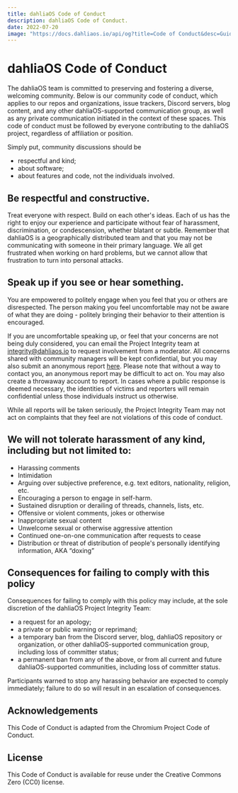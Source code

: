 ```yaml
---
title: dahliaOS Code of Conduct
description: dahliaOS Code of Conduct.
date: 2022-07-20
image: "https://docs.dahliaos.io/api/og?title=Code of Conduct&desc=Guide on how to conduct yourself."
---
```


# dahliaOS Code of Conduct

The dahliaOS team is committed to preserving and fostering a
diverse, welcoming community. Below is our community code of conduct, which
applies to our repos and organizations, issue trackers, Discord servers,
blog content, and any other dahliaOS-supported communication group, as
well as any private communication initiated in the context of these
spaces. This code of conduct must be followed by everyone contributing to
the dahliaOS project, regardless of affiliation or position.

Simply put, community discussions should be

- respectful and kind;
- about software;
- about features and code, not the individuals involved.

## Be respectful and constructive.

Treat everyone with respect. Build on each other's ideas. Each of us has the
right to enjoy our experience and participate without fear of harassment,
discrimination, or condescension, whether blatant or subtle. Remember that
dahliaOS is a geographically distributed team and that you may not be
communicating with someone in their primary language. We all get frustrated
when working on hard problems, but we cannot allow that frustration to turn
into personal attacks.

## Speak up if you see or hear something.

You are empowered to politely engage when you feel that you or others are
disrespected. The person making you feel uncomfortable may not be aware of what
they are doing - politely bringing their behavior to their attention is
encouraged.

If you are uncomfortable speaking up, or feel that your concerns are not being
duly considered, you can email the Project Integrity team at integrity@dahliaos.io to request involvement from a moderator. All
concerns shared with community managers will be kept confidential, but you may
also submit an anonymous report [here](dahliaOS.github.io/anon).
Please note that without a way to contact you, an anonymous report may be
difficult to act on. You may also create a throwaway account to report. In
cases where a public response is deemed necessary, the identities of victims
and reporters will remain confidential unless those individuals instruct us
otherwise.

While all reports will be taken seriously, the Project Integrity Team may
not act on complaints that they feel are not violations of this code of
conduct.

## We will not tolerate harassment of any kind, including but not limited to:

- Harassing comments
- Intimidation
- Arguing over subjective preference, e.g. text editors, nationality, religion, etc.
- Encouraging a person to engage in self-harm.
- Sustained disruption or derailing of threads, channels, lists, etc.
- Offensive or violent comments, jokes or otherwise
- Inappropriate sexual content
- Unwelcome sexual or otherwise aggressive attention
- Continued one-on-one communication after requests to cease
- Distribution or threat of distribution of people's personally identifying
  information, AKA “doxing”

## Consequences for failing to comply with this policy

Consequences for failing to comply with this policy may include, at the sole
discretion of the dahliaOS Project Integrity Team:

- a request for an apology;
- a private or public warning or reprimand;
- a temporary ban from the Discord server, blog, dahliaOS repository or
  organization, or other dahliaOS-supported communication group, including
  loss of committer status;
- a permanent ban from any of the above, or from all current and future
  dahliaOS-supported communities, including loss of
  committer status.

Participants warned to stop any harassing behavior are expected to comply
immediately; failure to do so will result in an escalation of consequences.

## Acknowledgements

This Code of Conduct is adapted from the Chromium Project Code of Conduct.

## License

This Code of Conduct is available for reuse under the Creative Commons Zero
(CC0) license.

